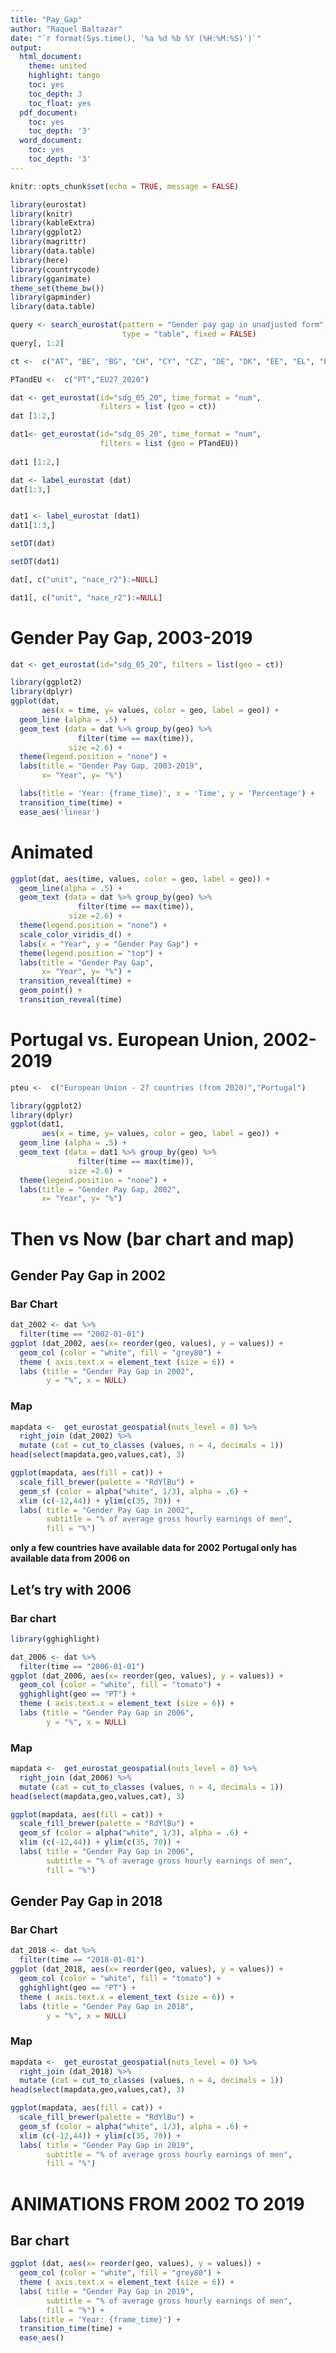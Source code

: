 ```yaml
---
title: "Pay_Gap"
author: "Raquel Baltazar"
date: "`r format(Sys.time(), '%a %d %b %Y (%H:%M:%S)')`"
output:
  html_document:
    theme: united
    highlight: tango
    toc: yes
    toc_depth: 3
    toc_float: yes
  pdf_document:
    toc: yes
    toc_depth: '3'
  word_document:
    toc: yes
    toc_depth: '3'
---
```


```r
knitr::opts_chunk$set(echo = TRUE, message = FALSE)
```


```r

library(eurostat)
library(knitr)
library(kableExtra)
library(ggplot2)
library(magrittr)
library(data.table)
library(here)
library(countrycode)
library(gganimate)
theme_set(theme_bw())
library(gapminder)
library(data.table)

```

```r
query <- search_eurostat(pattern = "Gender pay gap in unadjusted form", 
                         type = "table", fixed = FALSE)
query[, 1:2]
```


```r

ct <-  c("AT", "BE", "BG", "CH", "CY", "CZ", "DE", "DK", "EE", "EL", "ES", "FI", "FR", "HR","HU", "IE", "IS", "IT", "LI", "LT","LU", "LV", "MT", "NL", "NO", "PL", "PT","RO", "SE", "SI", "SK", "UK")

PTandEU <-  c("PT","EU27_2020")

```

```r

dat <- get_eurostat(id="sdg_05_20", time_format = "num", 
                    filters = list (geo = ct))
dat [1:2,]

dat1<- get_eurostat(id="sdg_05_20", time_format = "num", 
                    filters = list (geo = PTandEU))
                    
dat1 [1:2,]
```


```r
dat <- label_eurostat (dat)
dat[1:3,]


dat1 <- label_eurostat (dat1)
dat1[1:3,]
```


```r

setDT(dat)

setDT(dat1)

dat[, c("unit", "nace_r2"):=NULL]

dat1[, c("unit", "nace_r2"):=NULL]

```

# Gender Pay Gap, 2003-2019

```r
dat <- get_eurostat(id="sdg_05_20", filters = list(geo = ct))

library(ggplot2)
library(dplyr)
ggplot(dat, 
       aes(x = time, y= values, color = geo, label = geo)) + 
  geom_line (alpha = .5) +
  geom_text (data = dat %>% group_by(geo) %>% 
               filter(time == max(time)),
             size =2.6) +
  theme(legend.position = "none") + 
  labs(title = "Gender Pay Gap, 2003-2019",
       x= "Year", y= "%")

  labs(title = 'Year: {frame_time}', x = 'Time', y = 'Percentage') +
  transition_time(time) +
  ease_aes('linear')
```

# Animated

```r
ggplot(dat, aes(time, values, color = geo, label = geo)) +
  geom_line(alpha = .5) +
  geom_text (data = dat %>% group_by(geo) %>% 
               filter(time == max(time)),
             size =2.6) +
  theme(legend.position = "none") + 
  scale_color_viridis_d() +
  labs(x = "Year", y = "Gender Pay Gap") +
  theme(legend.position = "top") + 
  labs(title = "Gender Pay Gap",
       x= "Year", y= "%") +
  transition_reveal(time) +
  geom_point() +
  transition_reveal(time)

```

# Portugal vs. European Union, 2002-2019

```r

pteu <-  c("European Union - 27 countries (from 2020)","Portugal")

library(ggplot2)
library(dplyr)
ggplot(dat1, 
       aes(x = time, y= values, color = geo, label = geo)) + 
  geom_line (alpha = .5) +
  geom_text (data = dat1 %>% group_by(geo) %>% 
               filter(time == max(time)),
             size =2.6) +
  theme(legend.position = "none") + 
  labs(title = "Gender Pay Gap, 2002",
       x= "Year", y= "%")
```


# Then vs Now (bar chart and map)

## Gender Pay Gap in 2002

### Bar Chart

```r
dat_2002 <- dat %>% 
  filter(time == "2002-01-01")
ggplot (dat_2002, aes(x= reorder(geo, values), y = values)) + 
  geom_col (color = "white", fill = "grey80") + 
  theme ( axis.text.x = element_text (size = 6)) + 
  labs (title = "Gender Pay Gap in 2002", 
        y = "%", x = NULL)
```

### Map
```r

mapdata <-  get_eurostat_geospatial(nuts_level = 0) %>% 
  right_join (dat_2002) %>% 
  mutate (cat = cut_to_classes (values, n = 4, decimals = 1))
head(select(mapdata,geo,values,cat), 3)

```


```r

ggplot(mapdata, aes(fill = cat)) + 
  scale_fill_brewer(palette = "RdYlBu") + 
  geom_sf (color = alpha("white", 1/3), alpha = .6) + 
  xlim (c(-12,44)) + ylim(c(35, 70)) + 
  labs( title = "Gender Pay Gap in 2002",
        subtitle = "% of average gross hourly earnings of men",
        fill = "%")
```

**only a few countries have available data for 2002**
**Portugal only has available data from 2006 on**

## Let's try with 2006

### Bar chart
```r

library(gghighlight)

dat_2006 <- dat %>% 
  filter(time == "2006-01-01")
ggplot (dat_2006, aes(x= reorder(geo, values), y = values)) + 
  geom_col (color = "white", fill = "tomato") + 
  gghighlight(geo == "PT") +
  theme ( axis.text.x = element_text (size = 6)) + 
  labs (title = "Gender Pay Gap in 2006", 
        y = "%", x = NULL)
```

### Map
```r

mapdata <-  get_eurostat_geospatial(nuts_level = 0) %>% 
  right_join (dat_2006) %>% 
  mutate (cat = cut_to_classes (values, n = 4, decimals = 1))
head(select(mapdata,geo,values,cat), 3)

```


```r

ggplot(mapdata, aes(fill = cat)) + 
  scale_fill_brewer(palette = "RdYlBu") + 
  geom_sf (color = alpha("white", 1/3), alpha = .6) + 
  xlim (c(-12,44)) + ylim(c(35, 70)) + 
  labs( title = "Gender Pay Gap in 2006",
        subtitle = "% of average gross hourly earnings of men",
        fill = "%")
```
## Gender Pay Gap in 2018

### Bar Chart

```r

dat_2018 <- dat %>% 
  filter(time == "2018-01-01")
ggplot (dat_2018, aes(x= reorder(geo, values), y = values)) + 
  geom_col (color = "white", fill = "tomato") + 
  gghighlight(geo == "PT") +
  theme ( axis.text.x = element_text (size = 6)) + 
  labs (title = "Gender Pay Gap in 2018", 
        y = "%", x = NULL)
```


### Map
```r

mapdata <-  get_eurostat_geospatial(nuts_level = 0) %>% 
  right_join (dat_2018) %>% 
  mutate (cat = cut_to_classes (values, n = 4, decimals = 1))
head(select(mapdata,geo,values,cat), 3)

```


```r

ggplot(mapdata, aes(fill = cat)) + 
  scale_fill_brewer(palette = "RdYlBu") + 
  geom_sf (color = alpha("white", 1/3), alpha = .6) + 
  xlim (c(-12,44)) + ylim(c(35, 70)) + 
  labs( title = "Gender Pay Gap in 2019",
        subtitle = "% of average gross hourly earnings of men",
        fill = "%")
```

# ANIMATIONS FROM 2002 TO 2019

## Bar chart

```r

ggplot (dat, aes(x= reorder(geo, values), y = values)) + 
  geom_col (color = "white", fill = "grey80") + 
  theme ( axis.text.x = element_text (size = 6)) + 
  labs( title = "Gender Pay Gap in 2019",
        subtitle = "% of average gross hourly earnings of men",
        fill = "%") + 
  labs(title = 'Year: {frame_time}') +
  transition_time(time) +
  ease_aes()
```